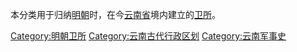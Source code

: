 本分类用于归纳[[明朝|明朝]]时，在今[[云南省|云南省]]境内建立的[[卫所|卫所]]。

[[Category:明朝卫所|Category:明朝卫所]]
[[Category:云南古代行政区划|Category:云南古代行政区划]]
[[Category:云南军事史|Category:云南军事史]]